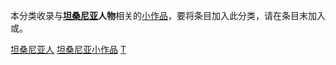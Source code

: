{{WPSS-cat}}
{{Hidden category}}
本分类收录与'''[[坦桑尼亚|坦桑尼亚]]人物'''相关的[[Wikipedia:STUB|小作品]]，要将条目加入此分类，请在条目末加入'''{{tl|Tanzania-bio-stub}}'''或'''{{tl|坦桑尼亚人物小作品}}'''。

[[Category:坦桑尼亚人|]]
[[Category:坦桑尼亚小作品|]]
[[Category:非洲人物小作品|T]]